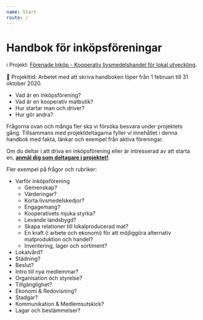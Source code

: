 ```yaml
---
name: Start
route: /
---
```


# Handbok för inköpsföreningar

ℹ️ Projekt: [Förenade Inköp - Kooperativ livsmedelshandel för lokal utveckling](https://forenadeinkop.se).

📆 Projekttid: Arbetet med att skriva handboken löper från 1 februari till 31 oktober 2020.

- Vad är en inköpsförening? 
- Vad är en kooperativ matbutik?
- Hur startar man och driver? 
- Hur gör andra? 

Frågorna ovan och många fler ska vi försöka besvara under projektets gång. Tillsammans med projektdeltagarna fyller vi innehållet i denna handbok med fakta, länkar och exempel från aktiva föreningar. 

Om du deltar i att driva en inköpsförening eller är intresserad av att starta en, **[anmäl dig som deltagare i projektet!](https://forenadeinkop.se)**. 

Fler exempel på frågor och rubriker:
- Varför inköpsförening
  - Gemenskap?
  - Värderingar?
  - Korta livsmedelskedjor?
  - Engagemang?
  - Kooperativets mjuka styrka?
  - Levande landsbygd?
  - Skapa relationer till lokalproducerad mat?
  - En kraft (i arbete och ekonomi) för att möjliggöra alternativ matproduktion och handel?
  - Inventering, lager och sortiment?
- Lokalvård?
- Städning?
- Beslut?
- Intro till nya medlemmar?
- Organisation och styrelse?
- Tillgänglighet?
- Ekonomi & Redovisning?
- Stadgar?
- Kommunikation & Medlemsutskick?
- Lagar och bestämmelser?
